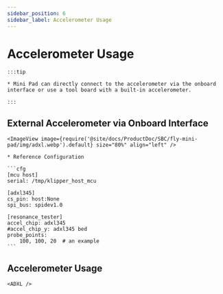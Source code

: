 ```yaml
---
sidebar_position: 6
sidebar_label: Accelerometer Usage
---
```





# Accelerometer Usage

    :::tip

    * Mini Pad can directly connect to the accelerometer via the onboard interface or use a tool board with a built-in accelerometer.

    :::

## External Accelerometer via Onboard Interface

    <ImageView image={require('@site/docs/ProductDoc/SBC/fly-mini-pad/img/adxl.webp').default} size="80%" align="left" />

    * Reference Configuration

    ```cfg
    [mcu host]
    serial: /tmp/klipper_host_mcu

    [adxl345]
    cs_pin: host:None
    spi_bus: spidev1.0

    [resonance_tester]
    accel_chip: adxl345
    #accel_chip_y: adxl345 bed
    probe_points:
        100, 100, 20  # an example
    ```

## Accelerometer Usage

    <ADXL />
